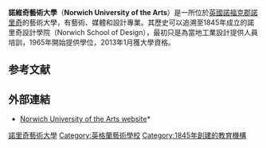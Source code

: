 {{Infobox university
|name            = Norwich University of the Arts
|image = [[Image:NUA_logo.png|Image:NUA logo.png]]
|native_name     =
|latin_name      =
|image_name      =
|motto           =
|established     = 1845年
|type            = [[公立大學|公立大學]]
|endowment       =
|staff           =
|faculty         =
|director        =
|president       =
|principal       =
|rector          =
|chancellor      =[[尊·赫|尊·赫]]<ref>[http://www.bbc.co.uk/news/uk-england-norfolk-21281532 John Hurt appointed Norwich University of the Arts chancellor]</ref>
|vice_chancellor = Professor John Last
|dean            =
|head_label      =
|head            =
| students       = 2,360 (2019/20)<ref name="HESA">{{cite web |url=https://www.hesa.ac.uk/data-and-analysis/students/where-study |title=HE students enrolments by HE provider |work=Higher Education Statistics Agency online statistics}}</ref>
| undergrad      = 2,265 (2019/20)<ref name="HESA"/>
| postgrad       = 95 (2019/20)<ref name="HESA"/>
|doctoral        =
|city            = [[諾福克郡|諾福克郡]]，[[諾里奇|諾里奇]]
|state           =
|country         = [[英國|英國]]
|campus          =
|free_label      =
|free            =
|colors          =
|colours         =
|nickname        = NUA
|affiliations    =
|website         = [http://www.nua.ac.uk/ www.nua.ac.uk]
}}

'''諾維奇藝術大學'''（'''Norwich University of the Arts'''）是一所位於[[英國|英國]][[諾福克郡|諾福克郡]][[諾里奇|諾里奇]]的藝術大學，有藝術、媒體和設計專業。其歷史可以追溯至1845年成立的諾里奇設計學院（Norwich School of Design），最初只是為當地工業設計提供人員培訓，1965年開始提供學位，2013年1月獲大學資格。

==参考文献==
{{reflist}}

==外部連結==
* [http://www.nua.ac.uk/ Norwich University of the Arts website]* {{Wayback|url=http://www.nua.ac.uk/ |date=20150101162142 }}

{{英國大學}}

{{DEFAULTSORT:Norwich}}
[[Category:諾里奇藝術大學|]]
[[Category:英格蘭藝術學校|Category:英格蘭藝術學校]]
[[Category:1845年創建的教育機構|Category:1845年創建的教育機構]]